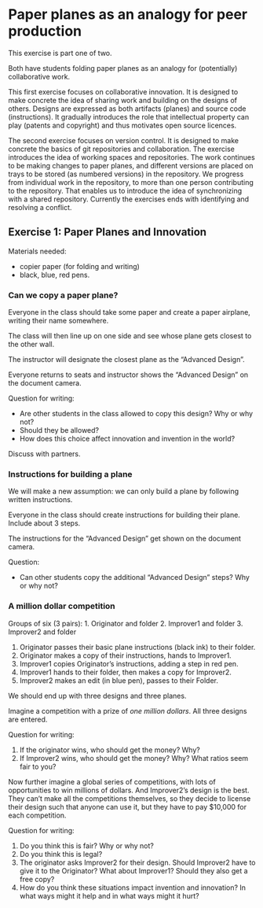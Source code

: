 # Paper planes as an analogy for peer production

This exercise is part one of two.

Both have students folding paper planes as an analogy for (potentially) collaborative work.

This first exercise focuses on collaborative innovation. It is designed to make concrete the idea of sharing work and building on the designs of others. Designs are expressed as both artifacts (planes) and source code (instructions). It gradually introduces the role that intellectual property can play (patents and copyright) and thus motivates open source licences.

The second exercise focuses on version control. It is designed to make concrete the basics of git repositories and collaboration. The exercise introduces the idea of working spaces and repositories. The work continues to be making changes to paper planes, and different versions are placed on trays to be stored (as numbered versions) in the repository. We progress from individual work in the repository, to more than one person contributing to the repository. That enables us to introduce the idea of synchronizing with a shared repository. Currently the exercises ends with identifying and resolving a conflict.

## Exercise 1: Paper Planes and Innovation {#sec-paper-planes-and-innovation}

Materials needed:

- copier paper (for folding and writing)
- black, blue, red pens.

### Can we copy a paper plane?

Everyone in the class should take some paper and create a paper airplane, writing their name somewhere.

The class will then line up on one side and see whose plane gets closest to the other wall.

The instructor will designate the closest plane as the "Advanced Design".

Everyone returns to seats and instructor shows the "Advanced Design" on the document camera.

Question for writing: 

- Are other students in the class allowed to copy this design?  Why or why not?  
- Should they be allowed?
- How does this choice affect innovation and invention in the world?

Discuss with partners.

### Instructions for building a plane

We will make a new assumption: we can only build a plane by following written instructions.

Everyone in the class should create instructions for building their plane. Include about 3 steps.

The instructions for the "Advanced Design" get shown on the document camera.

Question:

- Can other students copy the additional "Advanced Design" steps?  Why or why not?

### A million dollar competition

Groups of six (3 pairs):
1. Originator and folder
2. Improver1 and folder
3. Improver2 and folder

1. Originator passes their basic plane instructions (black ink) to their folder.
2. Originator makes a copy of their instructions, hands to Improver1.
3. Improver1 copies Originator's instructions, adding a step in red pen.  
4. Improver1 hands to their folder, then makes a copy for Improver2.
5. Improver2 makes an edit (in blue pen), passes to their Folder.

We should end up with three designs and three planes.

Imagine a competition with a prize of _one million dollars_.  All three designs are entered.

Question for writing:

1. If the originator wins, who should get the money?  Why?
2. If Improver2 wins, who should get the money? Why? What ratios seem fair to you?

Now further imagine a global series of competitions, with lots of opportunities to win millions of dollars.  And Improver2's design is the best. They can't make all the competitions themselves, so they decide to license their design such that anyone can use it, but they have to pay $10,000 for each competition.

Question for writing:

1. Do you think this is fair? Why or why not?
2. Do you think this is legal?
3. The originator asks Improver2 for their design. Should Improver2 have to give it to the Originator?  What about Improver1? Should they also get a free copy?
4. How do you think these situations impact invention and innovation? In what ways might it help and in what ways might it hurt?